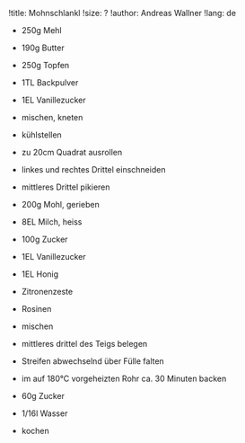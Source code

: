 !title: Mohnschlankl
!size: ?
!author: Andreas Wallner
!lang: de

* 250g Mehl
* 190g Butter
* 250g Topfen
* 1TL Backpulver
* 1EL Vanillezucker
- mischen, kneten
- kühlstellen
- zu 20cm Quadrat ausrollen
- linkes und rechtes Drittel einschneiden
- mittleres Drittel pikieren

* 200g Mohl, gerieben
* 8EL Milch, heiss
* 100g Zucker
* 1EL Vanillezucker
* 1EL Honig
* Zitronenzeste
* Rosinen
- mischen
- mittleres drittel des Teigs belegen
- Streifen abwechselnd über Fülle falten
- im auf 180°C vorgeheizten Rohr ca. 30 Minuten backen

* 60g Zucker
* 1/16l Wasser
- kochen